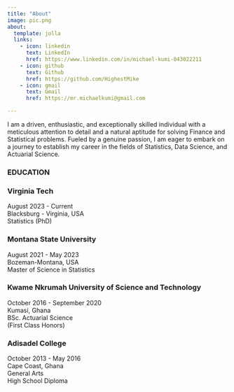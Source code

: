 ```yaml
---
title: "About"
image: pic.png
about:
  template: jolla
  links:
    - icon: linkedin
      text: LinkedIn
      href: https://www.linkedin.com/in/michael-kumi-043022211
    - icon: github
      text: Github
      href: https://github.com/HighestMike
    - icon: gmail
      text: Gmail
      href: https://mr.michaelkumi@gmail.com

---
```


I am a driven, enthusiastic, and exceptionally skilled individual with a meticulous attention to detail and a natural aptitude for solving Finance and Statistical problems. Fueled by a genuine passion, I am eager to embark on a journey to establish my career in the fields of Statistics, Data Science, and Actuarial Science.


### EDUCATION

### Virginia Tech 
August 2023 - Current\
Blacksburg - Virginia, USA \
Statistics (PhD)

### Montana State University 
August 2021 - May 2023\
Bozeman-Montana, USA \
Master of Science in Statistics

### Kwame Nkrumah University of Science and Technology 
October 2016 - September 2020\
Kumasi, Ghana \
BSc. Actuarial Science \
(First Class Honors)

### Adisadel College 
October 2013 - May 2016\
Cape Coast, Ghana \
General Arts \
High School Diploma

